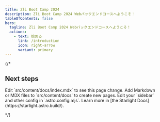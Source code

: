 ```yaml
---
title: Zli Boot Camp 2024
description: Zli Boot Camp 2024 Webバックエンドコースへようこそ！
tableOfContents: false
hero:
  tagline: Zli Boot Camp 2024 Webバックエンドコースへようこそ！
  actions:
    - text: 始める
      link: /introduction
      icon: right-arrow
      variant: primary
---
```


{/*


## Next steps

<CardGrid stagger>
	<Card title="Update content" icon="pencil">
		Edit `src/content/docs/index.mdx` to see this page change.
	</Card>
	<Card title="Add new content" icon="add-document">
		Add Markdown or MDX files to `src/content/docs` to create new pages.
	</Card>
	<Card title="Configure your site" icon="setting">
		Edit your `sidebar` and other config in `astro.config.mjs`.
	</Card>
	<Card title="Read the docs" icon="open-book">
		Learn more in [the Starlight Docs](https://starlight.astro.build/).
	</Card>
</CardGrid>

*/}